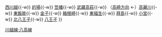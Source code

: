 {{鐵道路線
|模板名稱 = 川越線·八高線
|名稱 = [[File:JR logo (east).svg|25px|東日本旅客鐵道|link=東日本旅客鐵道]] [[川越線]]·[[八高線]]（川越－高麗川－八王子）
|代表色 = #a8a39d
|車站列表 = （川越－高麗川：川越線、高麗川－八王子：八高線）<br />（[[Template:埼京線|大宮方向]] ←）[[川越站|川越]]{{-w}} [[西川越站|西川越]]{{-w}} [[的場站|的場]]{{-w}} [[笠幡站|笠幡]]{{-w}} [[武藏高萩站|武藏高萩]]{{-w}} （[[Template:八高線 (高崎-高麗川)|高崎方向]] ←）[[高麗川站|高麗川]]{{-w}} [[東飯能站|東飯能]]{{-w}} [[金子站|金子]]{{-w}} [[箱根崎站|箱根崎]]{{-w}} [[東福生站|東福生]]{{-w}} [[拜島站|拜島]]{{-w}} [[小宮站|小宮]]{{-w}} [[北八王子站|北八王子]]{{-w}} [[八王子站|八王子]]
}}<noinclude>
[[Category:東日本旅客鐵道路線模板|川越線·八高線]]
</noinclude>